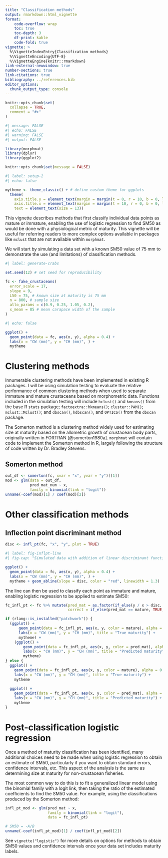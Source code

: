 ```yaml
---
title: "Classification methods"
output: rmarkdown::html_vignette
format: 
    code-overflow: wrap
    toc: true
    toc-depth: 3
    df-print: kable
    code-fold: true
vignette: >
  %\VignetteIndexEntry{Classification methods}
  %\VignetteEncoding{UTF-8}
  %\VignetteEngine{knitr::rmarkdown}
link-external-newwindow: true 
number-sections: true
link-citations: true
bibliography: ../references.bib
editor_options: 
  chunk_output_type: console
---
```


```r
knitr::opts_chunk$set(
  collapse = TRUE,
  comment = "#>"
)
```

```r
#| message: FALSE
#| echo: FALSE
#| warning: FALSE
#| output: FALSE

library(morphmat)
library(dplyr)
library(ggplot2)

knitr::opts_chunk$set(message = FALSE)
```

```r
#| label: setup-2
#| echo: false

mytheme <- theme_classic() + # define custom theme for ggplots
  theme(
    axis.title.y = element_text(margin = margin(t = 0, r = 10, b = 0, l = 0)),
    axis.title.x = element_text(margin = margin(t = 10, r = 0, b = 0, l = 0)),
    text = element_text(size = 13))
```

This vignette describes methods that first classify individual data points as mature or immature, enabling the use of logistic regression to find SM50 as would be done with a physiological metric of maturity. This vignette will be useful for referring readers to more complex options available in packages like `mclust` that are not available within `morphmat`.

We will start by simulating a data set with a known SM50 value of 75 mm to demonstrate the use (and limitations) of classification methods.

```r
#| label: generate-crabs

set.seed(12) # set seed for reproducibility

fc <- fake_crustaceans(
  error_scale = 17,
  slope = 9,
  L50 = 75, # known size at maturity is 75 mm
  n = 800, # sample size
  allo_params = c(0.9, 0.25, 1.05, 0.2),
  x_mean = 85 # mean carapace width of the sample
)
```

```r
#| echo: false

ggplot() +
  geom_point(data = fc, aes(x, y), alpha = 0.4) +
  labs(x = "CW (mm)", y = "CH (mm)", ) +
  mytheme
```

# Clustering methods

Innumerable clustering methods have been implemented in existing R packages. I will be using simulation testing to evaluate the relative performance of common clustering methods when used to separate immature and mature crustaceans based on morphometric data. Functions included in the simulation testing will include `hclust()` and `kmeans()` from the base R `stats` package; `factoextra::hkmeans()`; `cluster::PAM()`; `mclust::Mclust()`; and `dbscan()`, `hdbscan()`, and `OPTICS()` from the `dbscan` package.

The Somerton method is a clustering method widely used for estimating size at maturity based on the allometric growth of crustacean body parts, originally written in FORTRAN [@somerton1980a]. `morphmat` will contain code to implement the Somerton method in R, largely following the structure of code written by Dr. Bradley Stevens.

## Somerton method

```r
out_df <- somerton(fc, xvar = "x", yvar = "y")[[1]]
mod <- glm(data = out_df,
           pred_mat_num ~ x,
           family = binomial(link = "logit"))
unname(-coef(mod)[1] / coef(mod)[2])
```

# Other classification methods

## Inflection point discriminant method

```r
disc <- infl_pt(fc, "x", "y", plot = TRUE)
```

```r
#| label: fig-inflpt-line
#| fig-cap: "Simulated data with addition of linear discriminant function identified via the inflection point method"

ggplot() +
  geom_point(data = fc, aes(x, y), alpha = 0.4) +
  labs(x = "CW (mm)", y = "CH (mm)", ) +
  mytheme + geom_abline(slope = disc, color = "red", linewidth = 1.3)
```

The line can then be used to classify each point as immature and mature, enabling logistic regression to be applied to estimate SM50:

```r
fc_infl_pt <- fc %>% mutate(pred_mat = as.factor(if_else(y / x > disc, 1, 0)),
                            correct = if_else(pred_mat == mature, TRUE, FALSE))
```

```r

if (rlang::is_installed("patchwork")) {
  (ggplot() +
      geom_point(data = fc_infl_pt, aes(x, y, color = mature), alpha = 0.4) +
      labs(x = "CW (mm)", y = "CH (mm)", title = "True maturity") +
      mytheme) +
    (ggplot() +
        geom_point(data = fc_infl_pt, aes(x, y, color = pred_mat), alpha = 0.4) +
        labs(x = "CW (mm)", y = "CH (mm)", title = "Predicted maturity") +
        mytheme)
} else {
  ggplot() +
    geom_point(data = fc_infl_pt, aes(x, y, color = mature), alpha = 0.4) +
    labs(x = "CW (mm)", y = "CH (mm)", title = "True maturity") +
    mytheme
  
  ggplot() +
    geom_point(data = fc_infl_pt, aes(x, y, color = pred_mat), alpha = 0.4) +
    labs(x = "CW (mm)", y = "CH (mm)", title = "Predicted maturity") +
    mytheme
}
```

<!-- # Discriminant Analysis -->

<!-- Talk about drawbacks and reasons why it is unnecessary, but mention instances where it might be useful (stock assessment, applications to related species). -->

# Post-classification logistic regression

Once a method of maturity classification has been identified, many additional choices need to be made when using logistic regression to obtain an estimate of SM50, particularly if you want to obtain standard errors, confidence intervals, etc. This aspect of the analysis is the same as determining size at maturity for non-crustacean fisheries.

The most common way to do this is to fit a generalized linear model using the binomial family with a logit link, then taking the ratio of the estimated coefficients to find the SM50 value. For example, using the classifications produced by the Somerton method:

```r
infl_pt_mod <- glm(pred_mat ~ x,
                   family = binomial(link = "logit"),
                   data = fc_infl_pt)

# SM50 = -A/B
unname(-coef(infl_pt_mod)[1] / coef(infl_pt_mod)[2])
```

See `vignette("logistic")` for more details on options for methods to obtain SM50 values and confidence intervals once your data set includes maturity labels.
